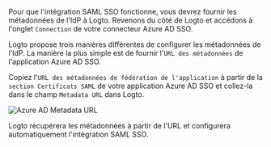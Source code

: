 Pour que l'intégration SAML SSO fonctionne, vous devrez fournir les métadonnées de l'IdP à Logto. Revenons du côté de Logto et accédons à l'onglet `Connection` de votre connecteur Azure AD SSO.

Logto propose trois manières différentes de configurer les métadonnées de l'IdP. La manière la plus simple est de fournir l'`URL des métadonnées` de l'application Azure AD SSO.

Copiez l'`URL des métadonnées de fédération de l'application` à partir de la `section Certificats SAML` de votre application Azure AD SSO et collez-la dans le champ `Metadata URL` dans Logto.

<img src="/img/assets/azure_ad_metadata_url.webp" alt="Azure AD Metadata URL" />

Logto récupérera les métadonnées à partir de l'URL et configurera automatiquement l'intégration SAML SSO.
